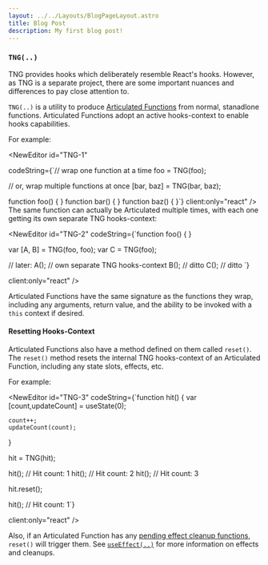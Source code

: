 ```yaml
---
layout: ../../Layouts/BlogPageLayout.astro
title: Blog Post
description: My first blog post!
---
```



### `TNG(..)`

TNG provides hooks which deliberately resemble React's hooks. However, as TNG is a separate project, there are some important nuances and differences to pay close attention to.

`TNG(..)` is a utility to produce [Articulated Functions](#articulated-functions) from normal, stanadlone functions. Articulated Functions adopt an active hooks-context to enable hooks capabilities.

For example:

<NewEditor id="TNG-1" 

codeString={`// wrap one function at a time
foo = TNG(foo);

// or, wrap multiple functions at once
[bar, baz] = TNG(bar, baz);

function foo() {  }
function bar() {  }
function baz() {  }`}
client:only="react"
/>
The same function can actually be Articulated multiple times, with each one getting its own separate TNG hooks-context:

<NewEditor id="TNG-2"  codeString={`function foo() {  }

var [A, B] = TNG(foo, foo);
var C = TNG(foo);

// later:
A();        // own separate TNG hooks-context
B();        // ditto
C();        // ditto
`}

client:only="react"
/>

Articulated Functions have the same signature as the functions they wrap, including any arguments, return value, and the ability to be invoked with a `this` context if desired.

#### Resetting Hooks-Context

Articulated Functions also have a method defined on them called `reset()`. The `reset()` method resets the internal TNG hooks-context of an Articulated Function, including any state slots, effects, etc.

For example:


<NewEditor id="TNG-3"
codeString={`function hit() {
    var [count,updateCount] = useState(0);

    count++;
    updateCount(count);
}

hit = TNG(hit);

hit();       // Hit count: 1
hit();       // Hit count: 2
hit();       // Hit count: 3

hit.reset();

hit();       // Hit count: 1`}

 client:only="react"
/>

Also, if an Articulated Function has any [pending effect cleanup functions](#effect-cleanups), `reset()` will trigger them. See [`useEffect(..)`](#useeffect-hook) for more information on effects and cleanups.